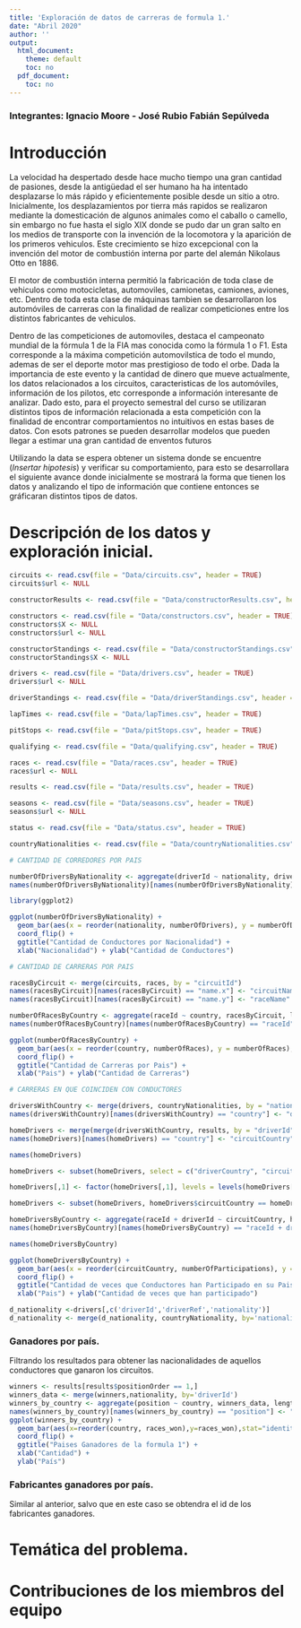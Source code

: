 ---
title: 'Exploración de datos de carreras de formula 1.'
date: "Abril 2020"
author: ''
output:
  html_document:
    theme: default
    toc: no
  pdf_document:
    toc: no
---

### Integrantes: Ignacio Moore - José Rubio Fabián Sepúlveda

# Introducción

La velocidad ha despertado desde hace mucho tiempo una gran cantidad de pasiones, desde la antigüedad el ser humano ha ha intentado desplazarse lo más rápido y eficientemente posible desde un sitio a otro. Inicialmente, los desplazamientos por tierra más rapidos se realizaron mediante la domesticación de algunos animales como el caballo o camello, sin embargo no fue hasta el siglo XIX donde se pudo dar un gran salto en los medios de transporte con la invención de la locomotora y la aparición de los primeros vehiculos. Este crecimiento se hizo excepcional con la invención del motor de combustión interna por parte del alemán Nikolaus Otto en 1886.

El motor de combustión interna permitió la fabricación de toda clase de vehiculos como motocicletas, automoviles, camionetas, camiones, aviones, etc. Dentro de toda esta clase de máquinas tambien se desarrollaron los automóviles de carreras con la finalidad de realizar competiciones entre los distintos fabricantes de vehiculos.

Dentro de las competiciones de automoviles, destaca el campeonato mundial de la fórmula 1 de la FIA mas conocida como la fórmula 1 o F1. Esta corresponde a la máxima competición automovilstica de todo el mundo, ademas de ser el deporte motor mas prestigioso de todo el orbe. Dada la importancia de este evento y la cantidad de dinero que mueve actualmente, los datos relacionados a los circuitos, caracteristicas de los automóviles, información de los pilotos, etc corresponde a información interesante de analizar. Dado esto, para el proyecto semestral del curso se utilizaran distintos tipos de información relacionada a esta competición con la finalidad de encontrar comportamientos no intuitivos en estas bases de datos. Con esots patrones se pueden desarrollar modelos que pueden llegar a estimar una gran cantidad de enventos futuros

Utilizando la data se espera obtener un sistema donde se encuentre (*Insertar hipotesis*) y verificar su comportamiento, para esto se desarrollara el siguiente avance donde inicialmente se mostrará la forma que tienen los datos y analizando el tipo de información que contiene entonces se gráficaran distintos tipos de datos.


# Descripción de los datos y exploración inicial.

```{r}
circuits <- read.csv(file = "Data/circuits.csv", header = TRUE)
circuits$url <- NULL

constructorResults <- read.csv(file = "Data/constructorResults.csv", header = TRUE)

constructors <- read.csv(file = "Data/constructors.csv", header = TRUE)
constructors$X <- NULL
constructors$url <- NULL

constructorStandings <- read.csv(file = "Data/constructorStandings.csv", header = TRUE)
constructorStandings$X <- NULL

drivers <- read.csv(file = "Data/drivers.csv", header = TRUE)
drivers$url <- NULL

driverStandings <- read.csv(file = "Data/driverStandings.csv", header = TRUE)

lapTimes <- read.csv(file = "Data/lapTimes.csv", header = TRUE)

pitStops <- read.csv(file = "Data/pitStops.csv", header = TRUE)

qualifying <- read.csv(file = "Data/qualifying.csv", header = TRUE)

races <- read.csv(file = "Data/races.csv", header = TRUE)
races$url <- NULL

results <- read.csv(file = "Data/results.csv", header = TRUE)

seasons <- read.csv(file = "Data/seasons.csv", header = TRUE)
seasons$url <- NULL

status <- read.csv(file = "Data/status.csv", header = TRUE)

countryNationalities <- read.csv(file = "Data/countryNationalities.csv", header = TRUE)
```


```{r}

# CANTIDAD DE CORREDORES POR PAIS

numberOfDriversByNationality <- aggregate(driverId ~ nationality, drivers, length)
names(numberOfDriversByNationality)[names(numberOfDriversByNationality) == 'driverId'] <- 'numberOfDrivers'

library(ggplot2)

ggplot(numberOfDriversByNationality) +
  geom_bar(aes(x = reorder(nationality, numberOfDrivers), y = numberOfDrivers), stat = "identity") +
  coord_flip() +
  ggtitle("Cantidad de Conductores por Nacionalidad") +
  xlab("Nacionalidad") + ylab("Cantidad de Conductores")

```



```{r}

# CANTIDAD DE CARRERAS POR PAIS

racesByCircuit <- merge(circuits, races, by = "circuitId")
names(racesByCircuit)[names(racesByCircuit) == "name.x"] <- "circuitName"
names(racesByCircuit)[names(racesByCircuit) == "name.y"] <- "raceName"

numberOfRacesByCountry <- aggregate(raceId ~ country, racesByCircuit, length)
names(numberOfRacesByCountry)[names(numberOfRacesByCountry) == "raceId"] <- "numberOfRaces"

ggplot(numberOfRacesByCountry) +
  geom_bar(aes(x = reorder(country, numberOfRaces), y = numberOfRaces), stat = "identity") +
  coord_flip() +
  ggtitle("Cantidad de Carreras por Pais") +
  xlab("Pais") + ylab("Cantidad de Carreras")

```



```{r}

# CARRERAS EN QUE COINCIDEN CON CONDUCTORES

driversWithCountry <- merge(drivers, countryNationalities, by = "nationality")
names(driversWithCountry)[names(driversWithCountry) == "country"] <- "driverCountry"

homeDrivers <- merge(merge(driversWithCountry, results, by = "driverId"), racesByCircuit, by = "raceId")
names(homeDrivers)[names(homeDrivers) == "country"] <- "circuitCountry"

names(homeDrivers)

homeDrivers <- subset(homeDrivers, select = c("driverCountry", "circuitCountry", "driverRef", "raceName", "circuitName", "raceId", "driverId"))

homeDrivers[,1] <- factor(homeDrivers[,1], levels = levels(homeDrivers[,2]))

homeDrivers <- subset(homeDrivers, homeDrivers$circuitCountry == homeDrivers$driverCountry)

homeDriversByCountry <- aggregate(raceId + driverId ~ circuitCountry, homeDrivers, length)
names(homeDriversByCountry)[names(homeDriversByCountry) == "raceId + driverId"] <- "numberOfParticipations"

names(homeDriversByCountry)

ggplot(homeDriversByCountry) +
  geom_bar(aes(x = reorder(circuitCountry, numberOfParticipations), y = numberOfParticipations), stat = "identity") +
  coord_flip() +
  ggtitle("Cantidad de veces que Conductores han Participado en su Pais") +
  xlab("Pais") + ylab("Cantidad de veces que han participado")

```


```{r}
d_nationality <-drivers[,c('driverId','driverRef','nationality')]
d_nationality <- merge(d_nationality, countryNationality, by='nationality' )
```

### Ganadores por país.
Filtrando los resultados para obtener las nacionalidades de aquellos conductores que ganaron los circuitos.
```{r}
winners <- results[results$positionOrder == 1,]
winners_data <- merge(winners,nationality, by='driverId')
winners_by_country <- aggregate(position ~ country, winners_data, length)
names(winners_by_country)[names(winners_by_country) == "position"] <- "races_won"
ggplot(winners_by_country) +
  geom_bar(aes(x=reorder(country, races_won),y=races_won),stat="identity") +
  coord_flip() +
  ggtitle("Paises Ganadores de la formula 1") +
  xlab("Cantidad") +
  ylab("País")
```

### Fabricantes ganadores por país.
Similar al anterior, salvo que en este caso se obtendra el id de los fabricantes ganadores.

# Temática del problema.



# Contribuciones de los miembros del equipo






